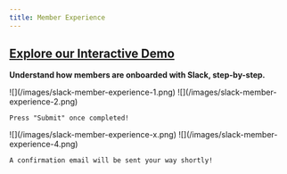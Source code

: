 ```yaml
---
title: Member Experience
---
```


[Explore our Interactive Demo](https://intros-ai.navattic.com/2s4x09fu)
-----------------------------------------------------------

**Understand how members are onboarded with Slack, step-by-step.**

<Steps>
  <Step title="Welcome Message">
    ![](/images/slack-member-experience-1.png)
  </Step>
  <Step title="Get Started">
    ![](/images/slack-member-experience-2.png)

    Press "Submit" once completed!
  </Step>
  <Step title="Round Invitation">
    ![](/images/slack-member-experience-x.png)
  </Step>
  <Step title="Confirmation">
    ![](/images/slack-member-experience-4.png)

    A confirmation email will be sent your way shortly!
  </Step>
</Steps>

